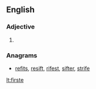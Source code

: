 ==English==

===Adjective===
{{en-adj|-}}

# {{obsolete spelling of|first}}

===Anagrams===
* [[refits#English|refits]], [[resift#English|resift]], [[rifest#English|rifest]], [[sifter#English|sifter]], [[strife#English|strife]]

[[lt:firste]]